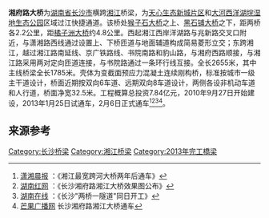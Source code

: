 '''湘府路大桥'''为[[湖南省|湖南省]][[长沙市|长沙市]]横跨[[湘江|湘江]]桥梁，为[[天心生态新城片区|天心生态新城片区]]和[[大河西洋湖垸湿地生态公园|大河西洋湖垸湿地生态公园]]区域过江快捷通道。该桥处[[猴子石大桥|猴子石大桥]]之上、[[黑石铺大桥|黑石铺大桥]]之下，距两桥各2.2公里，距[[橘子洲大桥|橘子洲大桥]]约4.8公里。西起湘江西岸洋湖路与兆新路交叉口附近，与潇湘路西线通过设置上、下桥匝道与地面辅道构成简易菱形立交；东跨湘江，越过湘江路南延线、京广铁路线、书院南路和豹山路，与湘府西路顺接，与湘江路采用两对定向匝道连接，与书院路通过一条环行线互接。全长2655米，其中主线桥梁全长1785米。壳体为变截面预应力混凝土连续刚构桥，标准按城市一级主干道设计，桥面近期按双向6车道、远期双向8车道设计，两侧各设非机动车道和人行道，桥面净宽32.5米。工程概算总投资7.84亿元，2010年9月27日开始建设，2013年1月25日试通车，2月6日正式通车<ref>[http://epaper.xxcb.cn/xxcba/html/2010-09/28/content_2351349.htm 潇湘晨报] {{Wayback|url=http://epaper.xxcb.cn/xxcba/html/2010-09/28/content_2351349.htm |date=20150108121729 }}：《湘江最宽跨河大桥两年后通车》</ref><ref>[http://news.rednet.cn/c/2010/05/29/1968739.htm 湖南红网] {{Wayback|url=http://news.rednet.cn/c/2010/05/29/1968739.htm |date=20100531052325 }}：《长沙湘府路湘江大桥效果图公布》</ref><ref>[http://hunan.voc.com.cn/article/201009/20100928074810738440101.html 湖南在线] {{Wayback|url=http://hunan.voc.com.cn/article/201009/20100928074810738440101.html |date=20101001230606 }}：《长沙"两桥一隧道"同日开工》</ref><ref>[http://news.hnradio.com/f/2013/20132/20132710370442.html 芒果广播网] {{Wayback|url=http://news.hnradio.com/f/2013/20132/20132710370442.html |date=20150108131707 }}长沙湘府路湘江大桥通车</ref>。

== 来源参考 ==
{{Reflist}}

{{Bridge-Stub}}
{{Crossings navbox
|structure= 桥梁与隧道
|place= [[湘江|湘江]]
|bridge=湘府路大桥 
|bridge signs= 
|upstream= [[黑石铺大桥|黑石铺大桥]]
|upstream signs={{China Expwy Name|G0401}}
|downstream= [[猴子石大桥|猴子石大桥]]（湘江三桥）
|downstream signs= [[长沙二环线|长沙南二环]]
}}
{{长沙基础设施建设}}

[[Category:长沙桥梁|Category:长沙桥梁]]
[[Category:湘江桥梁|Category:湘江桥梁]]
[[Category:2013年完工橋梁|Category:2013年完工橋梁]]